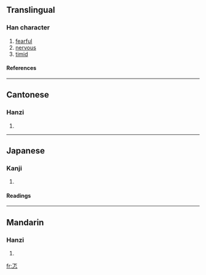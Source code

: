 ==Translingual==
===Han character===
{{Han char|rn=61|rad=心|as=03|sn=7|four=1033<sub>3</sub>|canj=一卜心 (MYP)}}
# [[fearful]]
# [[nervous]]
# [[timid]]
====References====
{{Han ref|kx=0376.090|dkj=10317|dj=0702.180|hdz=42269.050|uh=5FD1|ud=24529|bh=CAD7|bd=51927}}
----
==Cantonese==
===Hanzi===
{{yue-hanzi|jyut=|y=tik1}}
# {{defn|Cantonese}}
----
==Japanese==
===Kanji===
{{ja-kanji|grade=|rs=心03}}
# {{defn|Japanese}} 
====Readings====
{{ja-readings|on=[[とく]] (toku), [[とう]] (tō)|kun=[[むなしい]] (munashii)}}
----
==Mandarin==
===Hanzi===
{{cmn-hanzi|pin=[[tè]] (te4)|wg=t'e<sup>4</sup>}}
# {{defn|Mandarin}}

[[fr:忑]]